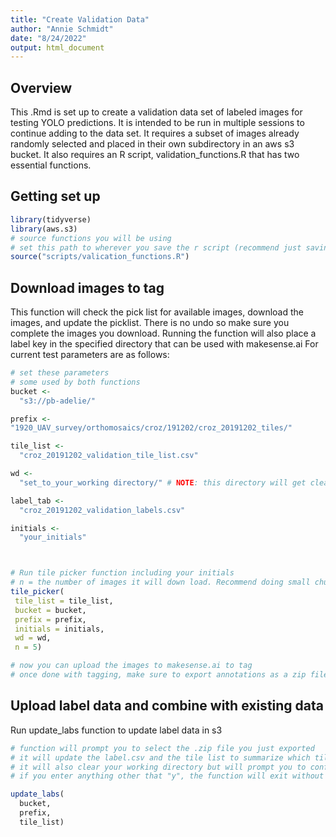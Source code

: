 ```yaml
---
title: "Create Validation Data"
author: "Annie Schmidt"
date: "8/24/2022"
output: html_document
---
```

## Overview
This .Rmd is set up to create a validation data set of labeled images for testing YOLO predictions.
It is intended to be run in multiple sessions to continue adding to the data set.
It requires a subset of images already randomly selected and placed in their own subdirectory in an aws s3 bucket.
It also requires an R script, validation_functions.R that has two essential functions.

## Getting set up
```r

library(tidyverse)
library(aws.s3)
# source functions you will be using
# set this path to wherever you save the r script (recommend just saving to desktop)
source("scripts/valication_functions.R")

```

## Download images to tag
This function will check the pick list for available images, download the images, and update the picklist.
There is no undo so make sure you complete the images you download.
Running the function will also place a label key in the specified directory that can be used with makesense.ai
For current test parameters are as follows:
```r

# set these parameters
# some used by both functions
bucket <- 
  "s3://pb-adelie/"

prefix <-
"1920_UAV_survey/orthomosaics/croz/191202/croz_20191202_tiles/"

tile_list <-
  "croz_20191202_validation_tile_list.csv"

wd <-
  "set_to_your_working directory/" # NOTE: this directory will get cleared to best to make a fresh one on your desktop for this purpose. Make sure it has the trailing slash.

label_tab <-
  "croz_20191202_validation_labels.csv"

initials <-
  "your_initials"



# Run tile picker function including your initials
# n = the number of images it will down load. Recommend doing small chunks of 3-5 so you can ensure you complete them all
tile_picker(
 tile_list = tile_list,
 bucket = bucket,
 prefix = prefix,
 initials = initials,
 wd = wd,
 n = 5)

# now you can upload the images to makesense.ai to tag
# once done with tagging, make sure to export annotations as a zip file in YOLO format and continue to next step

```

## Upload label data and combine with existing data
Run update_labs function to update label data in s3

```r
# function will prompt you to select the .zip file you just exported
# it will update the label.csv and the tile list to summarize which tiles were tagged and how many labels of each class were in each tile
# it will also clear your working directory but will prompt you to confirm first
# if you enter anything other that "y", the function will exit without clearing the files

update_labs(
  bucket,
  prefix,
  tile_list)

```